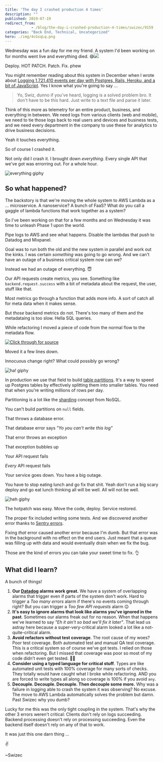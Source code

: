 ```yaml
---
title: 'The day I crashed production 4 times'
description: ""
published: 2019-07-19
redirect_from: 
            - /blog/the-day-i-crashed-production-4-times/swizec/9159
categories: "Back End, Technical, Uncategorized"
hero: ./img/4cGsqLq.png
---
```

Wednesday was a fun day for me my friend. A system I&#x27;d been working on for months went live and everything died. 😅![](./img/4cGsqLq.png)



Deploy. HOT PATCH. Patch. Fix. phew



You might remember reading about this system in December when I wrote about [Logging 1,721,410 events per day with Postgres, Rails, Heroku, and a bit of JavaScript](https://swizec.com/blog/logging-events-postgres-rails-heroku-javascript/swizec/8825). Yes I know what you&#x27;re going to say ...



> Yo, Swiz, dunno if you&#x27;ve heard, logging is a solved problem bro. It don&#x27;t have to be this hard. Just write to a text file and parse it later.



Think of this more as telemetry for an entire product, business, and everything in between. We need logs from various clients (web and mobile), we need to tie those logs back to real users and devices and business tests, and we need every department in the company to use these for analytics to drive business decisions.



Yeah it touches everything.



So of course I crashed it.



Not only did I crash it. I brought down _everything_. Every single API that we&#x27;ve got was errorring out. For a whole hour.



![everything giphy](./img/media-fxZ7cC3zYIVXi-giphy.gif)



## So what happened?



The backstory is that we&#x27;re moving the whole system to AWS Lambda as a ... microservice. A nanoservice? A bunch of FaaS? What do you call a gaggle of lambda functions that work together as a system?



So I&#x27;ve been working on that for a few months and on Wednesday it was time to unleash Phase 1 upon the world.



Pipe logs to AWS and see what happens. Disable the lambdas that push to Datadog and Mixpanel.



Goal was to run both the old and the new system in parallel and work out the kinks. I was certain _something_ was going to go wrong. And we can&#x27;t have an outage of a business critical system now can we?



Instead we had an outage of everything. 😇



Our API requests create metrics, you see. Something like `backend.request.success` with a bit of metadata about the request, the user, stuff like that.



Most metrics go through a function that adds more info. A sort of catch all for meta data when it makes sense.



But _those_ backend metrics do not. There&#x27;s too many of them and the metadataing is too slow. Hella SQL queries.



While refactoring I moved a piece of code from the normal flow to the metadata flow.



[![Click through for source](./img/techletter.app-screenshot-1563553812054.png)](https://carbon.now.sh/?bg=rgba(255,255,255,1)&amp;t=seti&amp;l=ruby&amp;ds=true&amp;wc=true&amp;wa=true&amp;pv=48px&amp;ph=32px&amp;ln=false&amp;code=log%5B%22created_day%22%5D%20%3D%20Date.today)



Moved it a few lines down.



Innocuous change right? What could possibly go wrong?



![ha! giphy](./img/media-11DFuwckOK9mdG-giphy.gif)



In production we use that field to build [table partitions](https://www.postgresql.org/docs/10/ddl-partitioning.html). It&#x27;s a way to speed up Postgres tables by effectively splitting them into smaller tables. You need that when you&#x27;re writing millions of rows per day.



Partitioning is a lot like the [sharding](https://en.wikipedia.org/wiki/Shard_(database_architecture)) concept from NoSQL.



You can&#x27;t build partitions on `null` fields.



That throws a database error.



That database error says _&quot;Yo you can&#x27;t write this log&quot;_



That error throws an exception



That exception bubbles up



Your API request fails



_Every_ API request fails



Your service goes down. You have a big outage.



You have to stop eating lunch and go fix that shit. Yeah don&#x27;t run a big scary deploy and go eat lunch thinking all will be well. All will not be well.



![heh giphy](./img/media-M2AmFHxMydFok-giphy.gif)



The hotpatch was easy. Move the code, deploy. Service restored.



The proper fix included writing some tests. And we discovered another error thanks to [Sentry errors](https://sentry.io/welcome/).



Fixing _that_ error caused another error because I&#x27;m dumb. But that error was in the background with no effect on the end users. Just meant that a queue was filling up with data and would eventually drain when we fix the bug.



Those are the kind of errors you can take your sweet time to fix. 👌



## What did I learn?



A bunch of things!



1. **Our [Datadog](https://www.datadoghq.com/) alarms work great.** We have a system of overlapping alarms that trigger even if parts of the system don&#x27;t work. Hard to trigger a _Too many errors_ alarm if there&#x27;s no events coming through right? But you can trigger a _Too few API requests_ alarm 😉
2. **It&#x27;s easy to ignore alarms that look like alarms you&#x27;ve ignored in the past**. Sometimes our alarms freak out for no reason. When that happens we&#x27;ve learned to say _&quot;Eh it ain&#x27;t so bad we&#x27;ll fix it later&quot;_. That lead us astray here because a super-very-critical alarm looked a lot like a not-quite-critical alarm.
3. **Avoid refactors without test coverage**. The root cause of my woes? Poor test coverage. Both automated test and manual QA test coverage. This is a critical system so of course we&#x27;ve got tests. I relied on those when refactoring. But I missed that coverage was poor so most of my code didn&#x27;t even get tested. 🤦‍♂️
4. **Consider using a typed language for critical stuff**. Types are like automated unit tests with 100% coverage for many sorts of checks. They totally would have caught what I broke while refactoring. AND you are forced to write types all along so coverage is 100% if you avoid `any`.
5. **Decouple. Decouple. Decouple. Then decouple some more.** Why was a failure in logging able to crash the system it was observing? No excuse. The move to AWS Lambda automatically solves the problem but damn. Past Swizec why you dumb?



Lucky for me this was the only tight coupling in the system. That&#x27;s why the other 3 errors weren&#x27;t critical: Clients don&#x27;t rely on logs succeeding. Backend processing doesn&#x27;t rely on processing succeeding. Even the backend itself doesn&#x27;t rely on any of that to work.



It was just this one darn thing ...



✌️



~Swizec